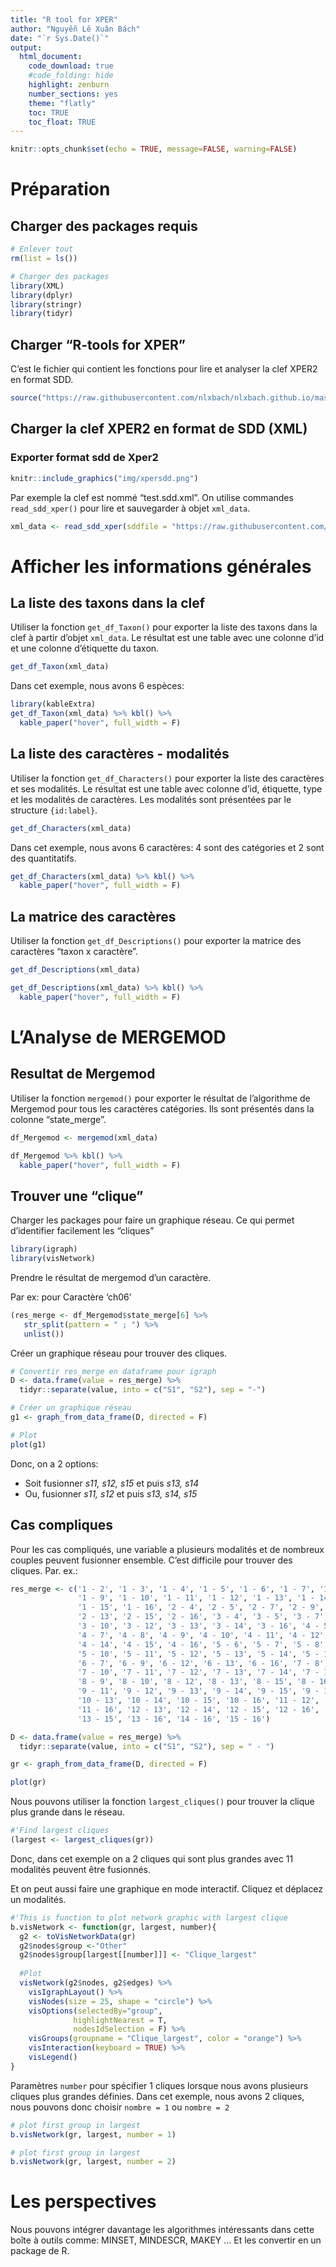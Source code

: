 ```yaml
---
title: "R tool for XPER"
author: "Nguyễn Lê Xuân Bách"
date: "`r Sys.Date()`"
output:
  html_document: 
    code_download: true
    #code_folding: hide
    highlight: zenburn
    number_sections: yes
    theme: "flatly"
    toc: TRUE
    toc_float: TRUE
---
```


```r
knitr::opts_chunk$set(echo = TRUE, message=FALSE, warning=FALSE)
```

# Préparation
## Charger des packages requis

```r
# Enlever tout
rm(list = ls())

# Charger des packages
library(XML) 
library(dplyr)
library(stringr)
library(tidyr)
```

## Charger "R-tools for XPER"

C'est le fichier qui contient les fonctions pour lire et analyser la clef XPER2 en format SDD.

```r
source("https://raw.githubusercontent.com/nlxbach/nlxbach.github.io/master/XPER/RtoolforXPER.R")
```

## Charger la clef XPER2 en format de SDD (XML)

### Exporter format sdd de Xper2
```r
knitr::include_graphics("img/xpersdd.png")
```

Par exemple la clef est nommé "test.sdd.xml". On utilise commandes `read_sdd_xper()` pour lire et sauvegarder à objet `xml_data`.

```r
xml_data <- read_sdd_xper(sddfile = "https://raw.githubusercontent.com/nlxbach/nlxbach.github.io/master/XPER/test.sdd.xml")
```

# Afficher les informations générales
## La liste des taxons dans la clef

Utiliser la fonction `get_df_Taxon()` pour exporter la liste des taxons dans la clef à partir d'objet `xml_data`. Le résultat est une table avec une colonne d'id et une colonne d'étiquette du taxon.


```r
get_df_Taxon(xml_data)
```

Dans cet exemple, nous avons 6 espèces:

```r
library(kableExtra)
get_df_Taxon(xml_data) %>% kbl() %>%
  kable_paper("hover", full_width = F)
```

## La liste des caractères - modalités

Utiliser la fonction `get_df_Characters()` pour exporter la liste des caractères et ses modalités. Le résultat est une table avec colonne d'id,  étiquette, type et les modalités de caractères. Les modalités sont présentées par le structure `{id:label}`. 

```r
get_df_Characters(xml_data)
```

Dans cet exemple, nous avons 6 caractères: 4 sont des catégories et 2 sont des quantitatifs.

```r
get_df_Characters(xml_data) %>% kbl() %>%
  kable_paper("hover", full_width = F)
```

## La matrice des caractères
Utiliser la fonction `get_df_Descriptions()` pour exporter la matrice des caractères "taxon x caractère". 

```r
get_df_Descriptions(xml_data)
```


```r
get_df_Descriptions(xml_data) %>% kbl() %>%
  kable_paper("hover", full_width = F)
```


#  L'Analyse de MERGEMOD 
## Resultat de Mergemod

Utiliser la fonction `mergemod()` pour exporter le résultat de l’algorithme de Mergemod pour tous les caractères catégories. Ils sont présentés dans la colonne "state_merge".

```r
df_Mergemod <- mergemod(xml_data)
```

```r
df_Mergemod %>% kbl() %>%
  kable_paper("hover", full_width = F)
```

## Trouver une "clique" 

Charger les packages pour faire un graphique réseau. Ce qui permet d'identifier facilement les "cliques"

```r
library(igraph) 
library(visNetwork)
```


Prendre le résultat de mergemod d’un caractère. 

Par ex: pour Caractère 'ch06'

```r
(res_merge <- df_Mergemod$state_merge[6] %>% 
   str_split(pattern = " ; ") %>% 
   unlist())

```

Créer un graphique réseau pour trouver des cliques.

```r
# Convertir res_merge en dataframe pour igraph 
D <- data.frame(value = res_merge) %>%
  tidyr::separate(value, into = c("S1", "S2"), sep = "-")

# Créer un graphique réseau
g1 <- graph_from_data_frame(D, directed = F)

# Plot
plot(g1)
```

Donc, on a 2 options:

* Soit fusionner *s11, s12, s15* et puis *s13, s14*
* Ou, fusionner *s11, s12* et puis *s13, s14, s15*

## Cas compliques

Pour les cas compliqués, une variable a plusieurs modalités et de nombreux couples peuvent fusionner ensemble. C'est difficile pour trouver des cliques. Par. ex.:

```r
res_merge <- c('1 - 2', '1 - 3', '1 - 4', '1 - 5', '1 - 6', '1 - 7', '1 - 8', 
               '1 - 9', '1 - 10', '1 - 11', '1 - 12', '1 - 13', '1 - 14', 
               '1 - 15', '1 - 16', '2 - 4', '2 - 5', '2 - 7', '2 - 9', '2 - 12',
               '2 - 13', '2 - 15', '2 - 16', '3 - 4', '3 - 5', '3 - 7', '3 - 9',
               '3 - 10', '3 - 12', '3 - 13', '3 - 14', '3 - 16', '4 - 5', '4 - 6',
               '4 - 7', '4 - 8', '4 - 9', '4 - 10', '4 - 11', '4 - 12', '4 - 13', 
               '4 - 14', '4 - 15', '4 - 16', '5 - 6', '5 - 7', '5 - 8', '5 - 9', 
               '5 - 10', '5 - 11', '5 - 12', '5 - 13', '5 - 14', '5 - 15', '5 - 16', 
               '6 - 7', '6 - 9', '6 - 12', '6 - 13', '6 - 16', '7 - 8', '7 - 9', 
               '7 - 10', '7 - 11', '7 - 12', '7 - 13', '7 - 14', '7 - 15', '7 - 16',
               '8 - 9', '8 - 10', '8 - 12', '8 - 13', '8 - 15', '8 - 16', '9 - 10',
               '9 - 11', '9 - 12', '9 - 13', '9 - 14', '9 - 15', '9 - 16', '10 - 12',
               '10 - 13', '10 - 14', '10 - 15', '10 - 16', '11 - 12', '11 - 13', 
               '11 - 16', '12 - 13', '12 - 14', '12 - 15', '12 - 16', '13 - 14', 
               '13 - 15', '13 - 16', '14 - 16', '15 - 16')

D <- data.frame(value = res_merge) %>%
  tidyr::separate(value, into = c("S1", "S2"), sep = " - ")

gr <- graph_from_data_frame(D, directed = F)

plot(gr)
```


Nous pouvons utiliser la fonction `largest_cliques()` pour trouver la clique plus grande dans le réseau.

```r
#'Find largest cliques
(largest <- largest_cliques(gr))
```

Donc, dans cet exemple on a 2 cliques qui sont plus grandes avec 11 modalités peuvent être fusionnés.

Et on peut aussi faire une graphique en mode interactif. Cliquez et déplacez un modalités.

```r
#'This is function to plot network graphic with largest clique 
b.visNetwork <- function(gr, largest, number){
  g2 <- toVisNetworkData(gr)
  g2$nodes$group <-"Other"
  g2$nodes$group[largest[[number]]] <- "Clique_largest"
  
  #Plot
  visNetwork(g2$nodes, g2$edges) %>%
    visIgraphLayout() %>%
    visNodes(size = 25, shape = "circle") %>%
    visOptions(selectedBy="group",
              highlightNearest = T,
              nodesIdSelection = F) %>%
    visGroups(groupname = "Clique_largest", color = "orange") %>%
    visInteraction(keyboard = TRUE) %>%
    visLegend()
}
```

Paramètres `number` pour spécifier 1 cliques lorsque nous avons plusieurs cliques plus grandes définies. Dans cet exemple, nous avons 2 cliques, nous pouvons donc choisir `nombre = 1` ou `nombre = 2`


```r
# plot first group in largest
b.visNetwork(gr, largest, number = 1)
```


```r
# plot first group in largest
b.visNetwork(gr, largest, number = 2)
```



# Les perspectives

Nous pouvons intégrer davantage les algorithmes intéressants dans cette boîte à outils comme: MINSET, MINDESCR, MAKEY ... Et les convertir en un package de R.